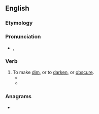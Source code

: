 ==English==

===Etymology===
{{prefix|en|be|darken}}

===Pronunciation===
* {{a|RP}} {{enPR|bĭdärʹkn}}, {{IPA|en|/bɪˈdɑːkn̩/}}

===Verb===
{{en-verb}}

# To make [[dim]], or to [[darken]], or [[obscure]].
#* {{RQ:Carlyle Past and Present|1|chapter 6: Hero-Worship||#*: for light spreads; all human souls, never so '''bedarkened''', love light; light once kindled spreads, till all is luminous}}
#* {{quote-text|en|year=1962|author=Joseph Gies|title=Adventure Underground: Tunnels|page=260|passage=Even if there had been a glimmer of light, the dust would have robbed us of it; it was dense enough to '''bedarken''' an out-of-doors spot.}}

===Anagrams===
* {{anagrams|en|a=abdeeknr|Bednarek|barkened}}